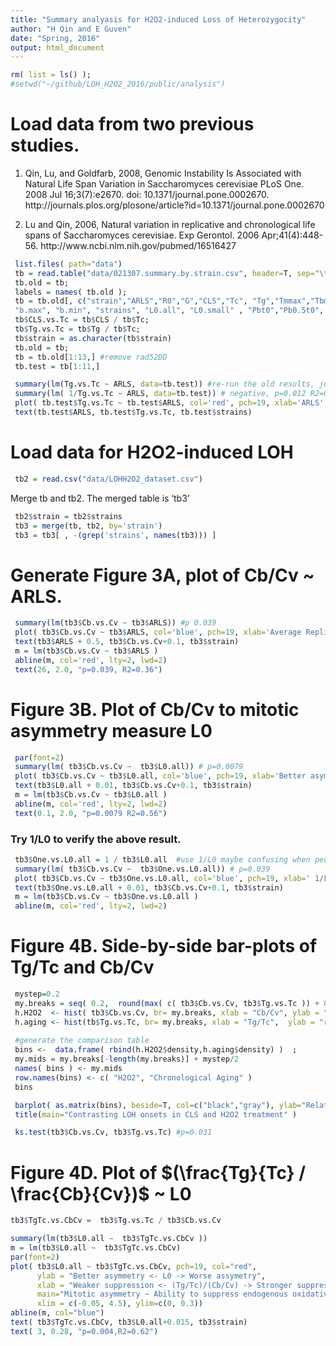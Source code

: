 ```yaml
---
title: "Summary analyasis for H2O2-induced Loss of Heterozygocity"
author: "H Qin and E Guven"
date: "Spring, 2016"
output: html_document
---
```


```r
rm( list = ls() );
#setwd("~/github/LOH_H2O2_2016/public/analysis")
```

# Load data from two previous studies. 

(1) Qin, Lu, and Goldfarb, 2008,
Genomic Instability Is Associated with Natural Life Span Variation in Saccharomyces cerevisiae
PLoS One. 2008 Jul 16;3(7):e2670. doi: 10.1371/journal.pone.0002670.
http://journals.plos.org/plosone/article?id=10.1371/journal.pone.0002670

(2) Lu and Qin, 2006, 
Natural variation in replicative and chronological life spans of Saccharomyces cerevisiae.
Exp Gerontol. 2006 Apr;41(4):448-56.
http://www.ncbi.nlm.nih.gov/pubmed/16516427

```r
 list.files( path="data")
 tb = read.table("data/021307.summary.by.strain.csv", header=T, sep="\t");
 tb.old = tb;
 labels = names( tb.old );
 tb = tb.old[, c("strain","ARLS","R0","G","CLS","Tc", "Tg","Tmmax","Tbmax", "Td", "Tdmax","TLmax","Lmax", 
 "b.max", "b.min", "strains", "L0.all", "L0.small" , "Pbt0","Pb0.5t0", "Pbt0.b") ];
 tb$CLS.vs.Tc = tb$CLS / tb$Tc; 
 tb$Tg.vs.Tc = tb$Tg / tb$Tc;
 tb$strain = as.character(tb$strain)
 tb.old = tb;
 tb = tb.old[1:13,] #remove rad52DD
 tb.test = tb[1:11,]   
```

```r
 summary(lm(Tg.vs.Tc ~ ARLS, data=tb.test)) #re-run the old results, just to double-check
 summary(lm( 1/Tg.vs.Tc ~ ARLS, data=tb.test)) # negative, p=0.012 R2=0.52
 plot( tb.test$Tg.vs.Tc ~ tb.test$ARLS, col='red', pch=19, xlab='ARLS', ylab='Tg/Tc' )
 text(tb.test$ARLS, tb.test$Tg.vs.Tc, tb.test$strains)
```

# Load data for H2O2-induced LOH 
```r
 tb2 = read.csv("data/LOHH2O2_dataset.csv") 
```

Merge tb and tb2. The merged table is 'tb3' 
```r
 tb2$strain = tb2$strains
 tb3 = merge(tb, tb2, by='strain')
 tb3 = tb3[ , -(grep('strains', names(tb3))) ]
```

# Generate Figure 3A, plot of Cb/Cv ~ ARLS. 

```r
 summary(lm(tb3$Cb.vs.Cv ~ tb3$ARLS)) #p 0.039
 plot( tb3$Cb.vs.Cv ~ tb3$ARLS, col='blue', pch=19, xlab='Average Replicative Lifespan', ylab='sensitive<= Cb/Cv => tolerant', xlim=c(22,38),ylim=c(-0.1,2.8), main="Tolerance to H2O2 induced LOH, Cb/Cv ~ average RLS")
 text(tb3$ARLS + 0.5, tb3$Cb.vs.Cv+0.1, tb3$strain)
 m = lm(tb3$Cb.vs.Cv ~ tb3$ARLS )
 abline(m, col='red', lty=2, lwd=2)
 text(26, 2.0, "p=0.039, R2=0.36")
```


# Figure 3B. Plot of Cb/Cv to mitotic asymmetry measure L0 

```r
 par(font=2)
 summary(lm( tb3$Cb.vs.Cv ~  tb3$L0.all)) # p=0.0079
 plot( tb3$Cb.vs.Cv ~ tb3$L0.all, col='blue', pch=19, xlab='Better asymmetry <- L0 -> Worse asymmetry', ylab='sensitive <- Cb/Cv ->tolerant', xlim=c(0, 0.3),ylim=c(-0.1,2.5), main="Cb/Cv ~ an inverse measure of mitotic asymmetry L0")
 text(tb3$L0.all + 0.01, tb3$Cb.vs.Cv+0.1, tb3$strain)
 m = lm(tb3$Cb.vs.Cv ~ tb3$L0.all )
 abline(m, col='red', lty=2, lwd=2)
 text(0.1, 2.0, "p=0.0079 R2=0.56")
```

### Try 1/L0 to verify the above result.  
```r
 tb3$One.vs.L0.all = 1 / tb3$L0.all  #use 1/L0 maybe confusing when people try to compare this study with Qin08 results.
 summary(lm( tb3$Cb.vs.Cv ~  tb3$One.vs.L0.all)) # p=0.039
 plot( tb3$Cb.vs.Cv ~ tb3$One.vs.L0.all, col='blue', pch=19, xlab=' 1/L0', ylab='Cb/Cv', xlim=c(2,19),ylim=c(0.2, 2.8) )
 text(tb3$One.vs.L0.all + 0.01, tb3$Cb.vs.Cv+0.1, tb3$strain)
 m = lm(tb3$Cb.vs.Cv ~ tb3$One.vs.L0.all )
 abline(m, col='red', lty=2, lwd=2)
```

 
# Figure 4B. Side-by-side bar-plots of Tg/Tc and Cb/Cv

```r
 mystep=0.2
 my.breaks = seq( 0.2,  round(max( c( tb3$Cb.vs.Cv, tb3$Tg.vs.Tc )) + 0.2, 1) ,by= mystep ); 
 h.H2O2  <- hist( tb3$Cb.vs.Cv, br= my.breaks, xlab = "Cb/Cv", ylab = "relative density", freq=F, plot=F ) ; 
 h.aging <- hist(tb$Tg.vs.Tc, br= my.breaks, xlab = "Tg/Tc",  ylab = "relative density", freq=F, plot=F ) ;
 
 #generate the comparison table
 bins <-  data.frame( rbind(h.H2O2$density,h.aging$density) )  ;
 my.mids = my.breaks[-length(my.breaks)] + mystep/2
 names( bins ) <- my.mids
 row.names(bins) <- c( "H2O2", "Chronological Aging" )
 bins

 barplot( as.matrix(bins), beside=T, col=c("black","gray"), ylab="Relative Frequency", xlab="Ratios", legend= c( "Cb/Cv H2O2", "Tg/Tc CLS" )  );
 title(main="Contrasting LOH onsets in CLS and H2O2 treatment" )

 ks.test(tb3$Cb.vs.Cv, tb3$Tg.vs.Tc) #p=0.031
```


# Figure 4D. Plot of $(\frac{Tg}{Tc} / \frac{Cb}{Cv})$  ~ L0


```r
tb3$TgTc.vs.CbCv =  tb3$Tg.vs.Tc / tb3$Cb.vs.Cv 

summary(lm(tb3$L0.all ~  tb3$TgTc.vs.CbCv ))
m = lm(tb3$L0.all ~  tb3$TgTc.vs.CbCv)
par(font=2) 
plot( tb3$L0.all ~ tb3$TgTc.vs.CbCv, pch=19, col="red", 
      ylab = "Better asymmetry <- L0 -> Worse assymetry",
      xlab = "Weaker suppression <- (Tg/Tc)/(Cb/Cv) -> Stronger suppression",
      main="Mitotic asymmetry ~ Ability to suppress endogenous oxidative stress",
      xlim = c(-0.05, 4.5), ylim=c(0, 0.3))
abline(m, col="blue")
text( tb3$TgTc.vs.CbCv, tb3$L0.all+0.015, tb3$strain)
text( 3, 0.28, "p=0.004,R2=0.62")
```


